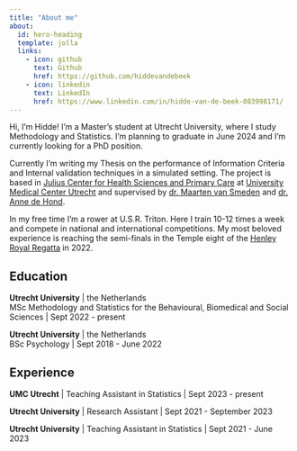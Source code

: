 ```yaml
---
title: "About me"
about:
  id: hero-heading
  template: jolla
  links:
    - icon: github
      text: Github
      href: https://github.com/hiddevandebeek
    - icon: linkedin
      text: LinkedIn
      href: https://www.linkedin.com/in/hidde-van-de-beek-083998171/
---
```


::: {#hero-heading}
Hi, I'm Hidde! I'm a Master's student at Utrecht University, where I study Methodology and Statistics. I'm planning to graduate in June 2024 and I'm currently looking for a PhD position.

Currently I'm writing my Thesis on the performance of Information Criteria and Internal validation techniques in a simulated setting. The project is based in [Julius Center for Health Sciences and Primary Care](https://juliuscentrum.umcutrecht.nl/en) at [University Medical Center Utrecht](https://www.umcutrecht.nl/en/) and supervised by [dr. Maarten van Smeden](https://www.umcutrecht.nl/en/research/researchers/van-smeden-maarten-m) and [dr. Anne de Hond](https://www.linkedin.com/in/anne-de-hond/?originalSubdomain=nl).

In my free time I'm a rower at U.S.R. Triton. Here I train 10-12 times a week and compete in national and international competitions. My most beloved experience is reaching the semi-finals in the Temple eight of the [Henley Royal Regatta](https://www.hrr.co.uk/) in 2022.

## Education

**Utrecht University** \| the Netherlands\
MSc Methodology and Statistics for the Behavioural, Biomedical and Social Sciences \| Sept 2022 - present

**Utrecht University** \| the Netherlands\
BSc Psychology \| Sept 2018 - June 2022

## Experience

**UMC Utrecht** \| Teaching Assistant in Statistics \| Sept 2023 - present

**Utrecht University** \| Research Assistant \| Sept 2021 - September 2023

**Utrecht University** \| Teaching Assistant in Statistics \| Sept 2021 - June 2023


:::
